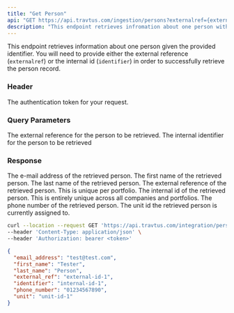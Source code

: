 ```yaml
---
title: "Get Person"
api: "GET https://api.travtus.com/ingestion/persons?externalref={externalref}&identifier={identifier}/"
description: "This endpoint retrieves infromation about one person with the provided identifier."
---
```


This endpoint retrieves information about one person given the provided identifier. You will need to provide either the external reference (`externalref`) or the internal id (`identifier`) in order to successfully retrieve the person record.

### Header

<ParamField header="Auhtorization" type="string" default="none" required>
  The authentication token for your request.
</ParamField>

### Query Parameters

<ParamField query="externalref" type="string" default="none" required>
  The external reference for the person to be retrieved.
</ParamField>

<ParamField query="identifier" type="string" default="none" required>
  The internal identifier for the person to be retrieved
</ParamField>

### Response

<ResponseField name="email_address" type="string">
  The e-mail address of the retrieved person.
</ResponseField>

<ResponseField name="first_name" type="string">
  The first name of the retrieved person.
</ResponseField>

<ResponseField name="last_name" type="string">
  The last name of the retrieved person.
</ResponseField>

<ResponseField name="external_ref" type="string">
  The external reference of the retrieved person. This is unique per portfolio.
</ResponseField>

<ResponseField name="identifier" type="string">
  The internal id of the retrieved person. This is entirely unique across all companies and portfolios.
</ResponseField>

<ResponseField name="phone_number" type="string">
  The phone number of the retrieved person.
</ResponseField>

<ResponseField name="unit" type="string">
  The unit id the retrieved person is currently assigned to.
</ResponseField>

<RequestExample>

```bash Example Request
curl --location --request GET 'https://api.travtus.com/integration/persons/external-id-1/' \
--header 'Content-Type: application/json' \
--header 'Authorization: bearer <token>'
```

</RequestExample>

<ResponseExample>

```json Response
{
  "email_address": "test@test.com",
  "first_name": "Tester",
  "last_name": "Person",
  "external_ref": "external-id-1",
  "identifier": "internal-id-1",
  "phone_number": "01234567890",
  "unit": "unit-id-1"
}
```

</ResponseExample>
